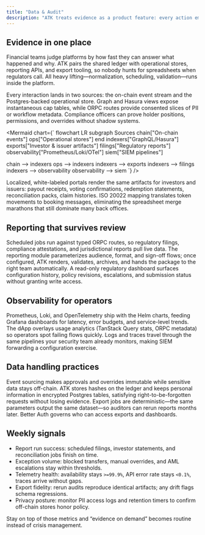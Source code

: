 ```yaml
---
title: "Data & Audit"
description: "ATK treats evidence as a product feature: every action emits structured data, ready for regulators, auditors, and operations."
---
```


## Evidence in one place

Financial teams judge platforms by how fast they can answer what happened and why. ATK pairs the shared ledger with operational stores, reporting APIs, and export tooling, so nobody hunts for spreadsheets when regulators call. All heavy lifting—normalization, scheduling, validation—runs inside the platform.

Every interaction lands in two sources: the on-chain event stream and the Postgres-backed operational store. Graph and Hasura views expose instantaneous cap tables, while ORPC routes provide consented slices of PII or workflow metadata. Compliance officers can prove holder positions, permissions, and overrides without shadow systems.

<Mermaid
  chart={`
flowchart LR
  subgraph Sources
    chain["On-chain events"]
    ops["Operational stores"]
  end
  indexers["GraphQL/Hasura"]
  exports["Investor & issuer artifacts"]
  filings["Regulatory reports"]
  observability["Prometheus/Loki/OTel"]
  siem["SIEM pipelines"]

  chain --> indexers
  ops --> indexers
  indexers --> exports
  indexers --> filings
  indexers --> observability
  observability --> siem
`}
/>

Localized, white-labeled portals render the same artifacts for investors and issuers: payout receipts, voting confirmations, redemption statements, reconciliation packs, claim histories. ISO 20022 mapping translates token movements to booking messages, eliminating the spreadsheet merge marathons that still dominate many back offices.

## Reporting that survives review

Scheduled jobs run against typed ORPC routes, so regulatory filings, compliance attestations, and jurisdictional reports pull live data. The reporting module parameterizes audience, format, and sign-off flows; once configured, ATK renders, validates, archives, and hands the package to the right team automatically. A read-only regulatory dashboard surfaces configuration history, policy revisions, escalations, and submission status without granting write access.

## Observability for operators

Prometheus, Loki, and OpenTelemetry ship with the Helm charts, feeding Grafana dashboards for latency, error budgets, and service-level trends. The dApp overlays usage analytics (TanStack Query stats, ORPC metadata) so operators spot failing flows quickly. Logs and traces travel through the same pipelines your security team already monitors, making SIEM forwarding a configuration exercise.

## Data handling practices

Event sourcing makes approvals and overrides immutable while sensitive data stays off-chain. ATK stores hashes on the ledger and keeps personal information in encrypted Postgres tables, satisfying right-to-be-forgotten requests without losing evidence. Export jobs are deterministic—the same parameters output the same dataset—so auditors can rerun reports months later. Better Auth governs who can access exports and dashboards.

## Weekly signals

- Report run success: scheduled filings, investor statements, and reconciliation jobs finish on time.
- Exception volume: blocked transfers, manual overrides, and AML escalations stay within thresholds.
- Telemetry health: availability stays `>=99.9%`, API error rate stays `<0.1%`, traces arrive without gaps.
- Export fidelity: rerun audits reproduce identical artifacts; any drift flags schema regressions.
- Privacy posture: monitor PII access logs and retention timers to confirm off-chain stores honor policy.

Stay on top of those metrics and “evidence on demand” becomes routine instead of crisis management.
